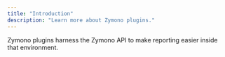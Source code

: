 ---
title: "Introduction"
description: "Learn more about Zymono plugins."
---

Zymono plugins harness the Zymono API to make reporting easier inside that environment.

